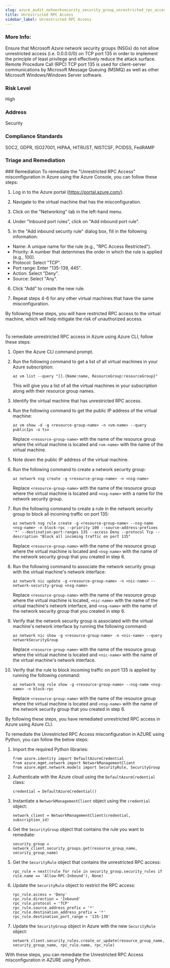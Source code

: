 ```yaml
---
slug: azure_audit_networksecurity_security_group_unrestricted_rpc_access
title: Unrestricted RPC Access
sidebar_label: Unrestricted RPC Access
---
```


### More Info:

Ensure that Microsoft Azure network security groups (NSGs) do not allow unrestricted access (i.e. 0.0.0.0/0) on TCP port 135 in order to implement the principle of least privilege and effectively reduce the attack surface. Remote Procedure Call (RPC) TCP port 135 is used for client-server communications by Microsoft Message Queuing (MSMQ) as well as other Microsoft Windows/Windows Server software.

### Risk Level

High

### Address

Security

### Compliance Standards

SOC2, GDPR, ISO27001, HIPAA, HITRUST, NISTCSF, PCIDSS, FedRAMP

### Triage and Remediation
<Tabs>
<Tab title='Remediation'>
### Remediation

<AccordionGroup>
<Accordion title='Using Console' defaultOpen='true'>
To remediate the "Unrestricted RPC Access" misconfiguration in Azure using the Azure Console, you can follow these steps:

1. Log in to the Azure portal (https://portal.azure.com/).

2. Navigate to the virtual machine that has the misconfiguration.

3. Click on the "Networking" tab in the left-hand menu.

4. Under "Inbound port rules", click on "Add inbound port rule".

5. In the "Add inbound security rule" dialog box, fill in the following information:

- Name: A unique name for the rule (e.g., "RPC Access Restricted").
- Priority: A number that determines the order in which the rule is applied (e.g., 100).
- Protocol: Select "TCP".
- Port range: Enter "135-139, 445".
- Action: Select "Deny".
- Source: Select "Any".

6. Click "Add" to create the new rule.

7. Repeat steps 4-6 for any other virtual machines that have the same misconfiguration.

By following these steps, you will have restricted RPC access to the virtual machine, which will help mitigate the risk of unauthorized access.

#
</Accordion>

<Accordion title='Using CLI'>
To remediate unrestricted RPC access in Azure using Azure CLI, follow these steps:

1. Open the Azure CLI command prompt.

2. Run the following command to get a list of all virtual machines in your Azure subscription:

   `az vm list --query "[].{Name:name, ResourceGroup:resourceGroup}"`

   This will give you a list of all the virtual machines in your subscription along with their resource group names.

3. Identify the virtual machine that has unrestricted RPC access.

4. Run the following command to get the public IP address of the virtual machine:

   `az vm show -d -g <resource-group-name> -n <vm-name> --query publicIps -o tsv`

   Replace `<resource-group-name>` with the name of the resource group where the virtual machine is located and `<vm-name>` with the name of the virtual machine.

5. Note down the public IP address of the virtual machine.

6. Run the following command to create a network security group:

   `az network nsg create -g <resource-group-name> -n <nsg-name>`

   Replace `<resource-group-name>` with the name of the resource group where the virtual machine is located and `<nsg-name>` with a name for the network security group.

7. Run the following command to create a rule in the network security group to block all incoming traffic on port 135:

   `az network nsg rule create -g <resource-group-name> --nsg-name <nsg-name> -n block-rpc --priority 100 --source-address-prefixes '*' --destination-port-ranges 135 --access Deny --protocol Tcp --description "Block all incoming traffic on port 135"`

   Replace `<resource-group-name>` with the name of the resource group where the virtual machine is located and `<nsg-name>` with the name of the network security group that you created in step 6.

8. Run the following command to associate the network security group with the virtual machine's network interface:

   `az network nic update -g <resource-group-name> -n <nic-name> --network-security-group <nsg-name>`

   Replace `<resource-group-name>` with the name of the resource group where the virtual machine is located, `<nic-name>` with the name of the virtual machine's network interface, and `<nsg-name>` with the name of the network security group that you created in step 6.

9. Verify that the network security group is associated with the virtual machine's network interface by running the following command:

   `az network nic show -g <resource-group-name> -n <nic-name> --query networkSecurityGroup`

   Replace `<resource-group-name>` with the name of the resource group where the virtual machine is located and `<nic-name>` with the name of the virtual machine's network interface.

10. Verify that the rule to block incoming traffic on port 135 is applied by running the following command:

    `az network nsg rule show -g <resource-group-name> --nsg-name <nsg-name> -n block-rpc`

    Replace `<resource-group-name>` with the name of the resource group where the virtual machine is located and `<nsg-name>` with the name of the network security group that you created in step 6.

By following these steps, you have remediated unrestricted RPC access in Azure using Azure CLI.
</Accordion>

<Accordion title='Using Python'>
To remediate the Unrestricted RPC Access misconfiguration in AZURE using Python, you can follow the below steps:

1. Import the required Python libraries:
   ```
   from azure.identity import DefaultAzureCredential
   from azure.mgmt.network import NetworkManagementClient
   from azure.mgmt.network.models import SecurityRule, SecurityGroup
   ```

2. Authenticate with the Azure cloud using the `DefaultAzureCredential` class:
   ```
   credential = DefaultAzureCredential()
   ```

3. Instantiate a `NetworkManagementClient` object using the `credential` object:
   ```
   network_client = NetworkManagementClient(credential, subscription_id)
   ```

4. Get the `SecurityGroup` object that contains the rule you want to remediate:
   ```
   security_group = network_client.security_groups.get(resource_group_name, security_group_name)
   ```

5. Get the `SecurityRule` object that contains the unrestricted RPC access:
   ```
   rpc_rule = next((rule for rule in security_group.security_rules if rule.name == 'Allow-RPC-Inbound'), None)
   ```

6. Update the `SecurityRule` object to restrict the RPC access:
   ```
   rpc_rule.access = 'Deny'
   rpc_rule.direction = 'Inbound'
   rpc_rule.protocol = 'TCP'
   rpc_rule.source_address_prefix = '*'
   rpc_rule.destination_address_prefix = '*'
   rpc_rule.destination_port_range = '135-139'
   ```

7. Update the `SecurityGroup` object in Azure with the new `SecurityRule` object:
   ```
   network_client.security_rules.create_or_update(resource_group_name, security_group_name, rpc_rule.name, rpc_rule)
   ```

With these steps, you can remediate the Unrestricted RPC Access misconfiguration in AZURE using Python.
</Accordion>

</AccordionGroup>
</Tab>
</Tabs>

